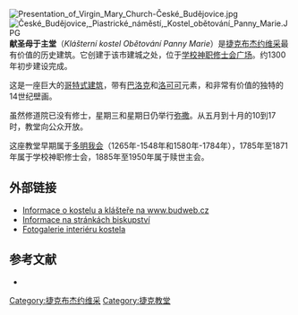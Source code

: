 [[Image:Presentation_of_Virgin_Mary_Church-České_Budějovice.jpg|thumb]]
[[Image:České_Budějovice,_Piastrické_náměstí,_Kostel_obětování_Panny_Marie.JPG|thumb]]
'''献圣母于主堂'''（''Klášterní kostel Obětování Panny Marie''）是[[捷克布杰约维采|捷克布杰约维采]]最有价值的历史建筑。它创建于该市建城之处，位于[[学校神职修士会广场|学校神职修士会广场]]。约1300年初步建设完成。

这是一座巨大的[[哥特式建筑|哥特式建筑]]，带有[[巴洛克|巴洛克]]和[[洛可可|洛可可]]元素，和非常有价值的独特的14世纪壁画。

虽然修道院已没有修士，星期三和星期日仍举行[[弥撒|弥撒]]。从五月到十月的10到17时，教堂向公众开放。

这座教堂早期属于[[多明我会|多明我会]]（1265年-1548年和1580年-1784年），1785年至1871年属于学校神职修士会，1885年至1950年属于赎世主会。

== 外部链接 ==
{{commonscat|Dominikánský konvent v Českých Budějovicích}}
* [http://www.budweb.cz/ceskebudejovice/rubriky.asp?id=35&rubrika=8 Informace o kostelu a klášteře na www.budweb.cz] {{Wayback|url=http://www.budweb.cz/ceskebudejovice/rubriky.asp?id=35&rubrika=8 |date=20080514025157 }}
* [http://www.bcb.cz/index.php?a=dieceze&s=poutni-mista&t=cb Informace na stránkách biskupství] {{Wayback|url=http://www.bcb.cz/index.php?a=dieceze&s=poutni-mista&t=cb |date=20160304130057 }}
* [https://web.archive.org/web/20100407040629/http://www.cb.apu.cz/cb/fotogaleriecb/thumbnails-42.html Fotogalerie interiéru kostela]

==参考文献==
*{{cite book
 |author       = Ferdinand Břetislav Mikovec
 |others       = Illustrators：Josef Vojtěch Hellich, Vilém Kandler
 |year         = [1860]
 |title        = Starožitnosti a Památky země České.
 |publisher    = Kober a Markgraf
 |location     = Praha
 |url          = http://kramerius.mlp.cz/kramerius/handle/ABG001/58732
 |chapter      = Křížová chodba v klášteře dominikánů v Budějovicích českých.
 |chapterurl   = http://kramerius.mlp.cz/kramerius/MShowPageDoc.do?id=69818&mcp=1926&idpi=125710&author=
 |pages        = 38-41
 |access-date  = 2010-09-11
 |archive-date = 2012-12-05
 |archive-url  = https://archive.today/20121205085710/http://kramerius.mlp.cz/kramerius/handle/ABG001/58732
 |dead-url     = yes
}}
{{coord|48.976|N|14.472|E|display=title|source:cswiki}}

[[Category:捷克布杰约维采|Category:捷克布杰约维采]]
[[Category:捷克教堂|Category:捷克教堂]]